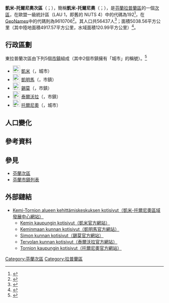 {{Infobox settlement
| name                    = 凱米-托爾尼奧次區
| settlement_type         = [[芬蘭次區|次區]]
| native_name             = Kemi-Tornion seutukunta
| image_map               = Kemi-Tornion seutukunta sijainti Suomi.svg
| subdivision_type        = [[世界政區索引|國家]]
| subdivision_name        = {{flag|Finland}}
| subdivision_type1       = [[芬蘭行政區|行政區]]
| subdivision_name1       = [[拉普蘭區|拉普蘭區]]
| area_footnotes          = <ref name="Area" />
| area_total_km2          = 5038.56
| area_land_km2           = 4917.57
| area_water_km2          = 120.99
| population_footnotes    = <ref name="Population" />
| population_total        = 56437
| population_as_of        = 2020
| population_density_km2  = auto
| coordinates             = {{Coord|65.94914|24.75035|display=inline,title}}
| coordinates_footnotes   = <ref name="GeoNames" />
| timezone1               = [[歐洲東部時間|EET]]<ref>{{Cite web|url=https://www.timeanddate.com/worldclock/finland/helsinki|title=Current Local Time in Helsinki, Finland|last=|first=|date=|website=Time and Date|archive-url=https://web.archive.org/web/20200804053117/https://www.timeanddate.com/worldclock/finland/helsinki|archive-date=2020-08-04|dead-url=no|access-date=}}</ref>
| utc_offset1             = +2
| timezone1_DST           = [[歐洲東部夏令時間|EEST]]<ref>{{Cite web|url=https://www.timeanddate.com/time/change/finland/helsinki|title=Clock Changes in Helsinki, Finland|last=|first=|date=|website=Time and Date|archive-url=https://web.archive.org/web/20200804053109/https://www.timeanddate.com/time/change/finland/helsinki|archive-date=2020-08-04|dead-url=no|access-date=}}</ref>
| utc_offset1_DST         = +3
| blank_name              = [[GeoNames|GeoNames]]<ref name="GeoNames" />
| blank_info              = 9610706
| blank1_name             = LAU 1（NUTS 4）<ref name="LAU" />
| blank1_info             = 192
}}
'''凱米-托爾尼奧次區'''（{{lang-fi|Kemi–Tornion seutukunta}}；{{lang-sv|Kemi-Torneå ekonomiska region}}），簡稱'''凱米-托爾尼奧'''（{{lang-fi|Kemi–Tornio}}；{{lang-sv|Kemi-Torneå}}），是[[芬蘭共和國|芬蘭]][[拉普蘭區|拉普蘭區]]的一個[[芬蘭次區|次區]]，在歐盟一級{{tsl|fr|Unité administrative locale|地方行政單位}}統計區（LAU 1，即舊的 NUTS 4）中的代碼為192<ref name="LAU">{{Cite web |url=http://tilastokeskus.fi/meta/luokitukset/seutukunta/001-2013/index_sv.html |title=Förteckning över ekonomiska regioner |publisher=Statistikcentralen |language=sv |access-date=2013-12-25 |archive-date=2013-11-11 |archive-url=https://web.archive.org/web/20131111091437/http://tilastokeskus.fi/meta/luokitukset/seutukunta/001-2013/index_sv.html |dead-url=no }}</ref>，在[[GeoNames|GeoNames]]中的代碼則為9610706<ref name="GeoNames">{{Cite web |url = https://www.geonames.org/9610706 |title = GeoNames - 9610706 |archive-url=|archive-date=|dead-url=|access-date = 2020-07-14 |website=[[GeoNames|GeoNames]] |language = en}}</ref>。其人口共56437人<ref name="Population">{{Cite web |url = http://pxnet2.stat.fi/PXWeb/pxweb/fi/StatFin/StatFin__vrm__vamuu/statfin_vamuu_pxt_11lj.px/table/tableViewLayout1/ |title = Väestörakenteen ennakkotiedot alueittain, 2020M01*-2020M05* |date = 2020-01-31 |publisher = Tilastokeskus |access-date = 2020-07-13 |language = fi |archive-date = 2019-06-26 |archive-url = https://web.archive.org/web/20190626124514/http://pxnet2.stat.fi/PXWeb/pxweb/fi/StatFin/StatFin__vrm__vamuu/statfin_vamuu_pxt_11lj.px/table/tableViewLayout1/ }}</ref>；面積5038.56平方公里（其中陸地面積4917.57平方公里，水域面積120.99平方公里）<ref name="Area">{{Cite web |url = https://www.maanmittauslaitos.fi/sites/maanmittauslaitos.fi/files/attachments/2020/01/Vuoden_2020_pinta-alatilasto_kunnat_maakunnat.xlsx |title = Pinta-alat kunnittain (Excel) 2020-01-01 |date = 2020-01-01 |publisher = Maanmittauslaitos |access-date = 2020-07-13 |language = fi |archive-date = 2020-07-10 |archive-url = https://web.archive.org/web/20200710123737/https://www.maanmittauslaitos.fi/sites/maanmittauslaitos.fi/files/attachments/2020/01/Vuoden_2020_pinta-alatilasto_kunnat_maakunnat.xlsx |dead-url = yes }}</ref>。

== 行政區劃 ==
東拉普蘭次區由下列5個[[芬蘭市鎮|市鎮]]組成（其中2個市鎮擁有「城市」的稱號）。<ref name="Lappi">{{Cite web|language=fi|url=http://www.lappi.fi/lappi/seutukunnat|title=Lapin seutukunnat ja kunnat|editor=Lappi|access-date=2019-06-28|archive-date=2018-03-15|archive-url=https://web.archive.org/web/20180315054110/http://www.lappi.fi/lappi/seutukunnat|dead-url=no}}</ref>
* [[File:Kemi.vaakuna.svg|23px]] [[凱米|凱米]]（{{lang|fi|Kemi}}，城市）
* [[File:Keminmaa.vaakuna.svg|23px]] [[凱明馬|凱明馬]]（{{lang|fi|Keminmaa}}，市鎮）
* [[File:Simo.vaakuna.svg|23px]] [[錫莫|錫莫]]（{{lang|fi|Simo}}，市鎮）
* [[File:Tervola.vaakuna.svg|23px]] [[泰爾沃拉|泰爾沃拉]]（{{lang|fi|Tervola}}，市鎮）
* [[File:Tornio.vaakuna.svg|23px]] [[托爾尼奧|托爾尼奧]]（{{lang|fi|Tornio}}，城市）

== 人口變化 ==
{{Bar box
|title   =  凱米-托爾尼奧次區1980年－2010年的人口變化圖
|titlebar=  #DDD
|width   =  600px
|barwidth=  500px
|left1   =  年
|right1  =  人口
|float   =  none
|bars    =  
{{bar pixel|1980|#0099FF|467||64 553}}
{{bar pixel|1985|#0099FF|480||66 293}}
{{bar pixel|1990|#0099FF|477||65 842}}
{{bar pixel|1995|#0099FF|474||65 500}}
{{bar pixel|2000|#0099FF|456||63 022}}
{{bar pixel|2005|#0099FF|444||61 354}}
{{bar pixel|2010|#0099FF|438||60 556}}
|caption = 來源：Tilastokeskus.<ref>{{Cite web | url = http://pxnet2.stat.fi/PXWeb/pxweb/fi/StatFin/StatFin__vrm__vaerak/statfin_vaerak_pxt_011.px | title = Väestö kielen mukaan sekä ulkomaan kansalaisten määrä ja maa-pinta-ala alueittain 1980 - 2016 | last =  | first =  | date =  | website =  | publisher = Tilastokeskus | access-date = 2018-01-18 | quote =  | archive-url = https://web.archive.org/web/20180617142223/http://pxnet2.stat.fi/PXWeb/pxweb/fi/StatFin/StatFin__vrm__vaerak/statfin_vaerak_pxt_011.px | archive-date = 2018-06-17 | dead-url = yes }}</ref>
}}

== 參考資料 ==
{{reflist}}

== 參見 ==
* [[芬蘭次區|芬蘭次區]]
* [[芬蘭市鎮列表|芬蘭市鎮列表]]

== 外部鏈結 ==
* [http://www.kemi-tornio.fi/  Kemi-Tornion alueen kehittämiskeskuksen kotisivut（凱米-托爾尼奧區域發展中心網站）]{{Wayback|url=http://www.kemi-tornio.fi/ |date=20150801213432 }} {{fi icon}}
** [http://www.kemi.fi Kemin kaupungin kotisivut（凱米官方網站）]{{Wayback|url=http://www.kemi.fi/ |date=20171223131416 }} {{fi icon}}
** [http://www.keminmaa.fi Keminmaan kunnan kotisivut（凱明馬官方網站）]{{Wayback|url=http://www.keminmaa.fi/ |date=20200415195558 }} {{fi icon}}
** [http://www.simo.fi Simon kunnan kotisivut（錫莫官方網站）]{{Wayback|url=http://www.simo.fi/ |date=20200320080848 }} {{fi icon}}
** [http://www.tervola.fi Tervolan kunnan kotisivut（泰爾沃拉官方網站）]{{Wayback|url=http://www.tervola.fi/ |date=20130624232630 }} {{fi icon}}
** [http://www.tornio.fi Tornion kaupungin kotisivut（托爾尼奧官方網站）]{{Wayback|url=http://www.tornio.fi/ |date=20200925055249 }} {{fi icon}}
{{芬蘭次區}}
[[Category:芬蘭次區|Category:芬蘭次區]]
[[Category:拉普蘭區|Category:拉普蘭區]]